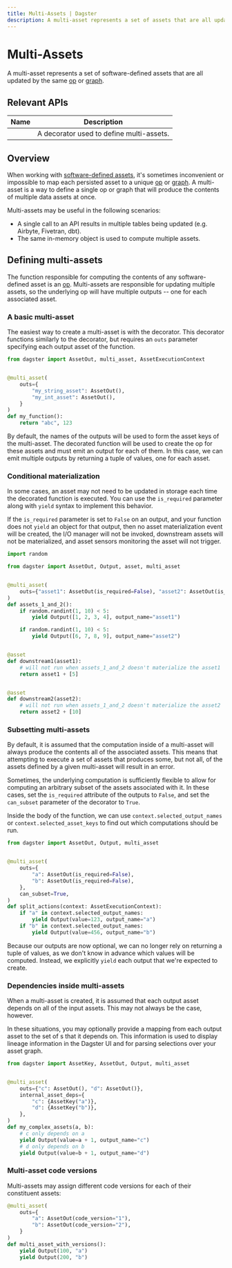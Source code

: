 ```yaml
---
title: Multi-Assets | Dagster
description: A multi-asset represents a set of assets that are all updated by the same op or graph.
---
```


# Multi-Assets

A multi-asset represents a set of software-defined assets that are all updated by the same [op](/concepts/ops-jobs-graphs/ops) or [graph](/concepts/ops-jobs-graphs/graphs).

## Relevant APIs

| Name                                        | Description                              |
| ------------------------------------------- | ---------------------------------------- |
| <PyObject object="multi_asset" decorator /> | A decorator used to define multi-assets. |

## Overview

When working with [software-defined assets](/concepts/assets/software-defined-assets), it's sometimes inconvenient or impossible to map each persisted asset to a unique [op](/concepts/ops-jobs-graphs/ops) or [graph](/concepts/ops-jobs-graphs/graphs). A multi-asset is a way to define a single op or graph that will produce the contents of multiple data assets at once.

Multi-assets may be useful in the following scenarios:

- A single call to an API results in multiple tables being updated (e.g. Airbyte, Fivetran, dbt).
- The same in-memory object is used to compute multiple assets.

## Defining multi-assets

The function responsible for computing the contents of any software-defined asset is an [op](/concepts/ops-jobs-graphs/ops). Multi-assets are responsible for updating multiple assets, so the underlying op will have multiple outputs -- one for each associated asset.

### A basic multi-asset

The easiest way to create a multi-asset is with the <PyObject object="multi_asset" decorator /> decorator. This decorator functions similarly to the <PyObject object="asset" decorator /> decorator, but requires an `outs` parameter specifying each output asset of the function.

```python file=/concepts/assets/multi_assets.py startafter=start_basic_multi_asset endbefore=end_basic_multi_asset
from dagster import AssetOut, multi_asset, AssetExecutionContext


@multi_asset(
    outs={
        "my_string_asset": AssetOut(),
        "my_int_asset": AssetOut(),
    }
)
def my_function():
    return "abc", 123
```

By default, the names of the outputs will be used to form the asset keys of the multi-asset. The decorated function will be used to create the op for these assets and must emit an output for each of them. In this case, we can emit multiple outputs by returning a tuple of values, one for each asset.

### Conditional materialization

In some cases, an asset may not need to be updated in storage each time the decorated function is executed. You can use the `is_required` parameter along with `yield` syntax to implement this behavior.

If the `is_required` parameter is set to `False` on an output, and your function does not `yield` an <PyObject object="Output" /> object for that output, then no asset materialization event will be created, the I/O manager will not be invoked, downstream assets will not be materialized, and asset sensors monitoring the asset will not trigger.

```python file=/concepts/assets/multi_asset_conditional_materialization.py
import random

from dagster import AssetOut, Output, asset, multi_asset


@multi_asset(
    outs={"asset1": AssetOut(is_required=False), "asset2": AssetOut(is_required=False)}
)
def assets_1_and_2():
    if random.randint(1, 10) < 5:
        yield Output([1, 2, 3, 4], output_name="asset1")

    if random.randint(1, 10) < 5:
        yield Output([6, 7, 8, 9], output_name="asset2")


@asset
def downstream1(asset1):
    # will not run when assets_1_and_2 doesn't materialize the asset1
    return asset1 + [5]


@asset
def downstream2(asset2):
    # will not run when assets_1_and_2 doesn't materialize the asset2
    return asset2 + [10]
```

### Subsetting multi-assets

By default, it is assumed that the computation inside of a multi-asset will always produce the contents all of the associated assets. This means that attempting to execute a set of assets that produces some, but not all, of the assets defined by a given multi-asset will result in an error.

Sometimes, the underlying computation is sufficiently flexible to allow for computing an arbitrary subset of the assets associated with it. In these cases, set the `is_required` attribute of the outputs to `False`, and set the `can_subset` parameter of the decorator to `True`.

Inside the body of the function, we can use `context.selected_output_names` or `context.selected_asset_keys` to find out which computations should be run.

```python file=/concepts/assets/multi_assets.py startafter=start_subsettable_multi_asset endbefore=end_subsettable_multi_asset
from dagster import AssetOut, Output, multi_asset


@multi_asset(
    outs={
        "a": AssetOut(is_required=False),
        "b": AssetOut(is_required=False),
    },
    can_subset=True,
)
def split_actions(context: AssetExecutionContext):
    if "a" in context.selected_output_names:
        yield Output(value=123, output_name="a")
    if "b" in context.selected_output_names:
        yield Output(value=456, output_name="b")
```

Because our outputs are now optional, we can no longer rely on returning a tuple of values, as we don't know in advance which values will be computed. Instead, we explicitly `yield` each output that we're expected to create.

### Dependencies inside multi-assets

When a multi-asset is created, it is assumed that each output asset depends on all of the input assets. This may not always be the case, however.

In these situations, you may optionally provide a mapping from each output asset to the set of <PyObject object="AssetKey" />s that it depends on. This information is used to display lineage information in the Dagster UI and for parsing selections over your asset graph.

```python file=/concepts/assets/multi_assets.py startafter=start_asset_deps_multi_asset endbefore=end_asset_deps_multi_asset
from dagster import AssetKey, AssetOut, Output, multi_asset


@multi_asset(
    outs={"c": AssetOut(), "d": AssetOut()},
    internal_asset_deps={
        "c": {AssetKey("a")},
        "d": {AssetKey("b")},
    },
)
def my_complex_assets(a, b):
    # c only depends on a
    yield Output(value=a + 1, output_name="c")
    # d only depends on b
    yield Output(value=b + 1, output_name="d")
```

### Multi-asset code versions

Multi-assets may assign different code versions for each of their constituent assets:

```python file=/concepts/assets/code_versions.py startafter=start_multi_asset endbefore=end_multi_asset
@multi_asset(
    outs={
        "a": AssetOut(code_version="1"),
        "b": AssetOut(code_version="2"),
    }
)
def multi_asset_with_versions():
    yield Output(100, "a")
    yield Output(200, "b")
```